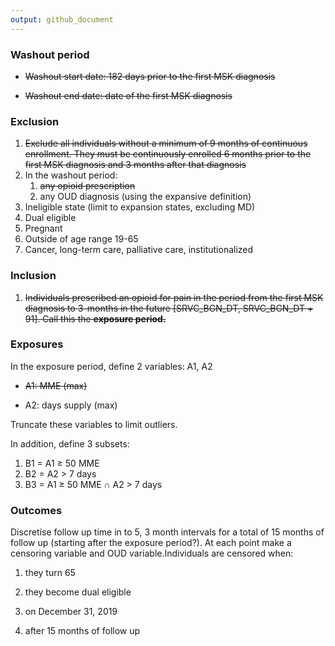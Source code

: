 ```yaml
---
output: github_document
---
```


### Washout period

-   ~~Washout start date: 182 days prior to the first MSK diagnosis~~

-   ~~Washout end date: date of the first MSK diagnosis~~

### Exclusion

1.  ~~Exclude all individuals without a minimum of 9 months of continuous enrollment. They must be continuously enrolled 6 months prior to the first MSK diagnosis and 3 months after that diagnosis~~
2.  In the washout period:
    1.  ~~any opioid prescription~~
    2.  any OUD diagnosis (using the expansive definition)
3.  Ineligible state (limit to expansion states, excluding MD)
4.  Dual eligible
5.  Pregnant
6.  Outside of age range 19-65
7.  Cancer, long-term care, palliative care, institutionalized

### Inclusion

1.  ~~Individuals prescribed an opioid for pain in the period from the first MSK diagnosis to 3-months in the future [SRVC_BGN_DT, SRVC_BGN_DT + 91]. Call this the **exposure period.**~~

### Exposures

In the exposure period, define 2 variables: A1, A2

-   ~~A1: MME (max)~~

-   A2: days supply (max)

Truncate these variables to limit outliers.

In addition, define 3 subsets:

1.  B1 = A1 ≥ 50 MME
2.  B2 = A2 \> 7 days
3.  B3 = A1 ≥ 50 MME ∩ A2 \> 7 days

### Outcomes

Discretise follow up time in to 5, 3 month intervals for a total of 15 months of follow up (starting after the exposure period?). At each point make a censoring variable and OUD variable.Individuals are censored when:

1)  they turn 65

2)  they become dual eligible

3)  on December 31, 2019

4)  after 15 months of follow up
